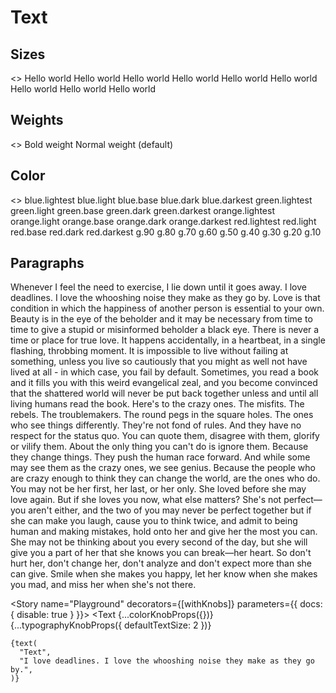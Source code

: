 
<Meta title="MDX|Text" component={Text} />

# Text

<Props of={Text} exclude="theme" />

## Sizes

<Preview>
  <Story name="Size">
    <>
      <Text textSize={8} mb={4}>Hello world</Text>
      <Text textSize={7} mb={4}>Hello world</Text>
      <Text textSize={6} mb={4}>Hello world</Text>
      <Text textSize={5} mb={4}>Hello world</Text>
      <Text textSize={4} mb={4}>Hello world</Text>
      <Text textSize={3} mb={4}>Hello world</Text>
      <Text textSize={2} mb={4}>Hello world</Text>
      <Text textSize={1} mb={4}>Hello world</Text>
      <Text textSize={0}>Hello world</Text>
    </>
  </Story>
</Preview>

## Weights

<Preview>
  <Story name="Weights">
    <>
      <Text textSize={4} fontWeight={1}>Bold weight</Text>
      <Text textSize={4}>Normal weight (default)</Text>
    </>
  </Story>
</Preview>

## Color

<Preview>
  <Story name="Color">
    <>
      <Box>
        <Text textSize={3} color="blue.lightest" mr={2} display="inline">
          blue.lightest
        </Text>
        <Text textSize={3} color="blue.light" mr={2} display="inline">
          blue.light
        </Text>
        <Text textSize={3} color="blue.base" mr={2} display="inline">
          blue.base
        </Text>
        <Text textSize={3} color="blue.dark" mr={2} display="inline">
          blue.dark
        </Text>
        <Text textSize={3} color="blue.darkest" mr={2} display="inline">
          blue.darkest
        </Text>
      </Box>
      <Box>
        <Text textSize={3} color="green.lightest" mr={2} display="inline">
          green.lightest
        </Text>
        <Text textSize={3} color="green.light" mr={2} display="inline">
          green.light
        </Text>
        <Text textSize={3} color="green.base" mr={2} display="inline">
          green.base
        </Text>
        <Text textSize={3} color="green.dark" mr={2} display="inline">
          green.dark
        </Text>
        <Text textSize={3} color="green.darkest" mr={2} display="inline">
          green.darkest
        </Text>
      </Box>
      <Box>
        <Text textSize={3} color="orange.lightest" mr={2} display="inline">
          orange.lightest
        </Text>
        <Text textSize={3} color="orange.light" mr={2} display="inline">
          orange.light
        </Text>
        <Text textSize={3} color="orange.base" mr={2} display="inline">
          orange.base
        </Text>
        <Text textSize={3} color="orange.dark" mr={2} display="inline">
          orange.dark
        </Text>
        <Text textSize={3} color="orange.darkest" mr={2} display="inline">
          orange.darkest
        </Text>
      </Box>
      <Box>
        <Text textSize={3} color="red.lightest" mr={2} display="inline">
          red.lightest
        </Text>
        <Text textSize={3} color="red.light" mr={2} display="inline">
          red.light
        </Text>
        <Text textSize={3} color="red.base" mr={2} display="inline">
          red.base
        </Text>
        <Text textSize={3} color="red.dark" mr={2} display="inline">
          red.dark
        </Text>
        <Text textSize={3} color="red.darkest" mr={2} display="inline">
          red.darkest
        </Text>
      </Box>
      <Box>
        <Text textSize={3} color="g.90" mr={2} display="inline">
          g.90
        </Text>
        <Text textSize={3} color="g.80" mr={2} display="inline">
          g.80
        </Text>
        <Text textSize={3} color="g.70" mr={2} display="inline">
          g.70
        </Text>
        <Text textSize={3} color="g.60" mr={2} display="inline">
          g.60
        </Text>
        <Text textSize={3} color="g.50" mr={2} display="inline">
          g.50
        </Text>
        <Text textSize={3} color="g.40" mr={2} display="inline">
          g.40
        </Text>
        <Text textSize={3} color="g.30" mr={2} display="inline">
          g.30
        </Text>
        <Text textSize={3} color="g.20" mr={2} display="inline">
          g.20
        </Text>
        <Text textSize={3} color="g.10" mr={2} display="inline">
          g.10
        </Text>
      </Box>
    </>
  </Story>
</Preview>

## Paragraphs

<Preview>
  <Story name="Paragraphs">
    <Box>
      <Text as="p" textSize={8} mb={4} fontWeight={1}>
        Whenever I feel the need to exercise, I lie down until it goes away.
      </Text>
      <Text as="p" textSize={7} mb={4}>
        I love deadlines. I love the whooshing noise they make as they go by.
      </Text>
      <Text as="p" textSize={6} mb={4} fontWeight={1}>
        Love is that condition in which the happiness of another person is
        essential to your own.
      </Text>
      <Text as="p" textSize={5} mb={4}>
        Beauty is in the eye of the beholder and it may be necessary from time
        to time to give a stupid or misinformed beholder a black eye.
      </Text>
      <Text as="p" textSize={4} mb={4}>
        There is never a time or place for true love. It happens accidentally,
        in a heartbeat, in a single flashing, throbbing moment.
      </Text>
      <Text as="p" textSize={3} mb={4}>
        It is impossible to live without failing at something, unless you live
        so cautiously that you might as well not have lived at all - in which
        case, you fail by default.
      </Text>
      <Text as="p" textSize={2} mb={4}>
        Sometimes, you read a book and it fills you with this weird evangelical
        zeal, and you become convinced that the shattered world will never be
        put back together unless and until all living humans read the book.
      </Text>
      <Text as="p" textSize={1} mb={4}>
        Here's to the crazy ones. The misfits. The rebels. The troublemakers.
        The round pegs in the square holes. The ones who see things differently.
        They're not fond of rules. And they have no respect for the status quo.
        You can quote them, disagree with them, glorify or vilify them. About
        the only thing you can't do is ignore them. Because they change things.
        They push the human race forward. And while some may see them as the
        crazy ones, we see genius. Because the people who are crazy enough to
        think they can change the world, are the ones who do.
      </Text>
      <Text as="p" textSize={0} mb={4}>
        You may not be her first, her last, or her only. She loved before she
        may love again. But if she loves you now, what else matters? She's not
        perfect—you aren't either, and the two of you may never be perfect
        together but if she can make you laugh, cause you to think twice, and
        admit to being human and making mistakes, hold onto her and give her the
        most you can. She may not be thinking about you every second of the day,
        but she will give you a part of her that she knows you can break—her
        heart. So don't hurt her, don't change her, don't analyze and don't
        expect more than she can give. Smile when she makes you happy, let her
        know when she makes you mad, and miss her when she's not there.
      </Text>
    </Box>
  </Story>
</Preview>

<Story name="Playground" decorators={[withKnobs]} parameters={{ docs: { disable: true } }}>
  <Text
    {...colorKnobProps({})}
    {...typographyKnobProps({ defaultTextSize: 2 })}
  >
    {text(
      "Text",
      "I love deadlines. I love the whooshing noise they make as they go by.",
    )}
  </Text>
</Story>
